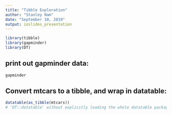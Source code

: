 ---
title: "Tibble Exploration"
author: "Stanley Nam"
date: "September 10, 2019"
output: ioslides_presentation
---


```{r load, warning = FALSE, echo = FALSE}
library(tibble)
library(gapminder)
library(DT)
```

## print out gapminder data:

```{r}
gapminder
```

<!-- This is a comment! -->

## Convert mtcars to a tibble, and wrap in datatable:

```{r}
datatable(as_tibble(mtcars))
# 'DT::datatable' without explicitly loading the whole datatable package
```

